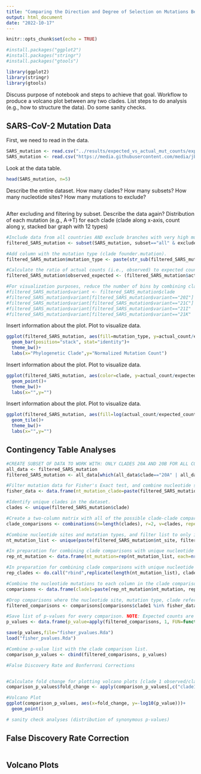 ```yaml
---
title: "Comparing the Direction and Degree of Selection on Mutations Between SARS-CoV-2 Phylogenetic Clades"
output: html_document
date: "2022-10-17"
---
```


```r
knitr::opts_chunk$set(echo = TRUE)

#install.packages("ggplot2")
#install.packages("stringr")
#install.packages("gtools")

library(ggplot2)
library(stringr)
library(gtools)
```

Discuss purpose of notebook and steps to achieve that goal. Workflow to produce a volcano plot between any two clades.
List steps to do analysis (e.g., how to structure the data).
Do some sanity checks.

## SARS-CoV-2 Mutation Data

First, we need to read in the data.

```r
SARS_mutation <- read.csv("../results/expected_vs_actual_mut_counts/expected_vs_actual_mut_counts.csv", header=TRUE) # Read data from 'kfeldmann' computational notebook on server.
SARS_mutation <- read.csv("https://media.githubusercontent.com/media/jbloomlab/SARS2-mut-rates/main/results/expected_vs_actual_mut_counts/expected_vs_actual_mut_counts.csv") # Read data from github.com.
```

Look at the data table.

```r
head(SARS_mutation, n=5)
```

Describe the entire dataset. How many clades? How many subsets? How many nucleotide sites? How many mutations to exclude?

```r

```

After excluding and filtering by subset. Describe the data again? 
Distribution of each mutation (e.g., A->T) for each clade (clade along x-axis, count along y, stacked bar graph with 12 types)

```r
#Include data from all countries AND exclude branches with very high mutation rates and questionable mutations.
filtered_SARS_mutation <- subset(SARS_mutation, subset=="all" & exclude=='False')

#Add column with the mutation type (clade founder.mutation).
filtered_SARS_mutation$mutation_type <- paste(str_sub(filtered_SARS_mutation$nt_mutation,1,1), ".", str_sub(filtered_SARS_mutation$nt_mutation,-1,-1), sep="")

#Calculate the ratio of actual counts (i.e., observed) to expected counts (i.e., expected) with pseudocount of 0.5.
filtered_SARS_mutation$observed_expected <- (filtered_SARS_mutation$actual_count+0.5)/(filtered_SARS_mutation$expected_count+0.5)

#For visualization purposes, reduce the number of bins by combining clades of the same Nextstrain variant.
#filtered_SARS_mutation$variant <- filtered_SARS_mutation$clade
#filtered_SARS_mutation$variant[filtered_SARS_mutation$variant=="20I"] <- "Alpha"
#filtered_SARS_mutation$variant[filtered_SARS_mutation$variant=="21C"] <- "Epsilon"
#filtered_SARS_mutation$variant[filtered_SARS_mutation$variant=="21I" | filtered_SARS_mutation$variant=="21J"] <- "Delta"
#filtered_SARS_mutation$variant[filtered_SARS_mutation$variant=="21K" | filtered_SARS_mutation$variant=="21M" | filtered_SARS_mutation$variant=="22A" | filtered_SARS_mutation$variant=="22B"] <- "Omicron"
```

Insert information about the plot. Plot to visualize data.
```r
ggplot(filtered_SARS_mutation, aes(fill=mutation_type, y=actual_count/expected_count, x=clade))+ #stacked bar graph for the mutation counts normalized by the expected mutation rate
  geom_bar(position="stack", stat="identity")+
  theme_bw()+
  labs(x="Phylogenetic Clade",y="Normalized Mutation Count")
```


Insert information about the plot. Plot to visualize data.
```r
ggplot(filtered_SARS_mutation, aes(color=clade, y=actual_count/expected_count, x=nt_site))+ #stacked bar graph for the expected mutation counts
  geom_point()+
  theme_bw()+
  labs(x="",y="")
```
Insert information about the plot. Plot to visualize data.
```r
ggplot(filtered_SARS_mutation, aes(fill=log(actual_count/expected_count), y=nt_site, x=clade))+
  geom_tile()+
  theme_bw()+
  labs(x="",y="")
```

## Contingency Table Analyses

```r
#CREATE SUBSET OF DATA TO WORK WITH: ONLY CLADES 20A AND 20B FOR ALL COUNTRIES
all_data <- filtered_SARS_mutation
filtered_SARS_mutation <- all_data[which(all_data$clade=="20A" | all_data$clade=="20B"),]

#Filter mutation data for Fisher's Exact test, and combine nucleotide sites, mutation types and clades to make an iterative reference.
fisher_data <- data.frame(nt_mutation_clade=paste(filtered_SARS_mutation$nt_site, filtered_SARS_mutation$mutation_type, filtered_SARS_mutation$clade, sep="_"), observed=filtered_SARS_mutation$actual_count, expected=filtered_SARS_mutation$expected_count, observed_expected=filtered_SARS_mutation$observed_expected)

#Identify unique clades in the dataset.
clades <- unique(filtered_SARS_mutation$clade)

#Create a two-column matrix with all of the possible clade-clade comparisons (each row contains one comparison).
clade_comparisons <- combinations(n=length(clades), r=2, v=clades, repeats.allowed=FALSE)

#Combine nucleotide sites and mutation types, and filter list to only include unique nucleotide mutations.
nt_mutation_list <- unique(paste(filtered_SARS_mutation$nt_site, filtered_SARS_mutation$mutation_type, sep="_"))

#In preparation for combining clade comparisons with unique nucleotide mutations, repeat the nucleotide mutation list by the number of clade comparisons.
rep_nt_mutation <- data.frame(nt_mutation=rep(nt_mutation_list, each=nrow(clade_comparisons)))

#In preparation for combining clade comparisons with unique nucleotide mutations, repeat the clade comparison matrix by the number of unique nucleotide mutations.
rep_clades <- do.call("rbind",replicate(length(nt_mutation_list), clade_comparisons, simplify=FALSE))

#Combine the nucleotide mutations to each column in the clade comparison matrix to create a reference for the fisher data.
comparisons <- data.frame(clade1=paste(rep_nt_mutation$nt_mutation, rep_clades[,1], sep="_"), clade2=paste(rep_nt_mutation$nt_mutation, rep_clades[,2], sep="_"))

#Drop comparisons where the nucleotide site, mutation type, clade reference does not exist in the observed-expected data frame.
filtered_comparisons <- comparisons[comparisons$clade1 %in% fisher_data$nt_mutation_clade & comparisons$clade2 %in% fisher_data$nt_mutation_clade,]

#Save list of p-values for every comparison. NOTE: Expected counts are not integers and are therefore rounded for the Fisher's Exact test.
p_values <- data.frame(p_value=apply(filtered_comparisons, 1, FUN=function(c) {fisher.test(fisher_data[c(which(fisher_data$nt_mutation_clade==c[1]), which(fisher_data$nt_mutation_clade==c[2])), c("observed","expected")])$p.value}))

save(p_values,file="fisher_pvalues.Rda")
load("fisher_pvalues.Rda")

#Combine p-value list with the clade comparison list.
comparison_p_values <- cbind(filtered_comparisons, p_values)

#False Discovery Rate and Bonferroni Corrections


#Calculate fold change for plotting volcano plots [clade 1 observed/clade 1 expected]/[clade 2 observed/clade 2 expected].
comparison_p_values$fold_change <- apply(comparison_p_values[,c("clade1","clade2")], 1, FUN=function(c) {foldchange(fisher_data[which(fisher_data$nt_mutation_clade==c[1]),"observed_expected"],fisher_data[which(fisher_data$nt_mutation_clade==c[2]),"observed_expected"])})

#Volcano Plot
ggplot(comparison_p_values, aes(x=fold_change, y=-log10(p_value)))+
  geom_point()

# sanity check analyses (distribution of synonymous p-values)
```

## False Discovery Rate Correction

```r

```

## Volcano Plots

```r

```
